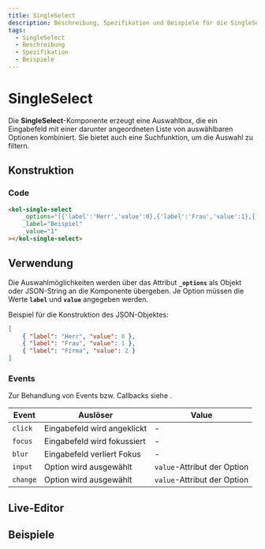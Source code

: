 ```yaml
---
title: SingleSelect
description: Beschreibung, Spezifikation und Beispiele für die SingleSelect-Komponente.
tags:
  - SingleSelect
  - Beschreibung
  - Spezifikation
  - Beispiele
---
```



# SingleSelect

Die **SingleSelect**-Komponente erzeugt eine Auswahlbox, die ein Eingabefeld mit einer darunter angeordneten Liste von auswählbaren Optionen kombiniert. Sie bietet auch eine Suchfunktion, um die Auswahl zu filtern.

## Konstruktion

### Code

```html
<kol-single-select
	_options="[{'label':'Herr','value':0},{'label':'Frau','value':1},{'label':'Firma','value':2}]"
	_label="Beispiel"
	_value="1"
></kol-single-select>
```

## Verwendung

Die Auswahlmöglichkeiten werden über das Attribut **`_options`** als Objekt oder JSON-String an die Komponente übergeben. Je Option müssen die Werte **`label`** und **`value`** angegeben werden.

Beispiel für die Konstruktion des JSON-Objektes:

```json
[
	{ "label": "Herr", "value": 0 },
	{ "label": "Frau", "value": 1 },
	{ "label": "Firma", "value": 2 }
]
```

### Events

Zur Behandlung von Events bzw. Callbacks siehe <kol-link _label="Events" _href="../concepts/events" />.

| Event    | Auslöser                    | Value                           |
|----------|-----------------------------|---------------------------------|
| `click`  | Eingabefeld wird angeklickt | -                               |
| `focus`  | Eingabefeld wird fokussiert | -                               |
| `blur`   | Eingabefeld verliert Fokus  | -                               |
| `input`  | Option wird ausgewählt      | `value`-Attribut der Option     |
| `change` | Option wird ausgewählt      | `value`-Attribut der Option     |

<Readme />

<ExampleLink component="single-select" />

## Live-Editor

<LiveEditorCompact component="single-select" />

## Beispiele

<Configurator component="single-select" sample="basic" />
